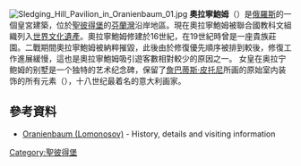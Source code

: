 [[File:Sledging_Hill_Pavilion_in_Oranienbaum_01.jpg|thumb]]
'''奧拉寧鮑姆'''（{{lang-ru|Ораниенба́ум}}）是[[俄羅斯|俄羅斯]]的一個皇宮建築，位於[[聖彼得堡|聖彼得堡]]的[[芬蘭灣|芬蘭灣]]沿岸地區。現在奧拉寧鮑姆被聯合國教科文組織列入[[世界文化遺產|世界文化遺產]]。奧拉寧鮑姆修建於16世紀，在19世紀時曾是一座貴族莊園。二戰期間奧拉寧鮑姆被納粹摧毀，此後由於修復優先順序被排到較後，修復工作進展緩慢，這也是奧拉寧鮑姆吸引遊客數相對較少的原因之一。
女皇在奥拉宁鲍姆的别墅是一个独特的艺术纪念碑，保留了[[詹巴蒂斯·皮托尼|詹巴蒂斯·皮托尼]]所画的原始室内装饰的所有元素（{{lang-it|Giovanni Battista Pittoni}}），十八世纪最着名的意大利画家。

==參考資料==
{{commonscat|Oranienbaum (Russia)}}
* [http://www.saint-petersburg.com/lomonosov/index.asp Oranienbaum (Lomonosov)] {{Wayback|url=http://www.saint-petersburg.com/lomonosov/index.asp |date=20200806045000 }} - History, details and visiting information
{{coord|59.9149027878|N|29.7539555656|E|source:ruwiki_region:RU|format=dms|display=title}}
[[Category:聖彼得堡|Category:聖彼得堡]]